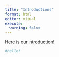 ```yaml
---
title: "Introductions"
format: html
editor: visual
execute:
  warning: false
---
```


Here is our introduction!

```r
#hello! 
```
